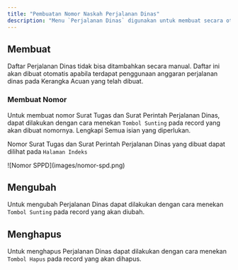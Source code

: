```yaml
---
title: "Pembuatan Nomor Naskah Perjalanan Dinas"
description: "Menu `Perjalanan Dinas` digunakan untuk membuat secara otomatis nomor Surat Tugas dan Surat Perintah Perjalanan Dinas. Selian itu juga dapat digunakan untuk mencetak Surat Tugas, SPPD, Kuitansi dan Pernyataan Tidak Menggunakan Kendaraan Dinas "
---
```



## Membuat

<Note>
Daftar Perjalanan Dinas tidak bisa ditambahkan secara manual. Daftar ini akan dibuat otomatis apabila terdapat penggunaan anggaran perjalanan dinas pada Kerangka Acuan yang telah dibuat.
</Note>

### Membuat Nomor

Untuk membuat nomor Surat Tugas dan Surat Perintah Perjalanan Dinas, dapat dilakukan dengan cara menekan  `Tombol Sunting` pada record yang akan dibuat nomornya. Lengkapi Semua isian yang diperlukan.

Nomor Surat Tugas dan Surat Perintah Perjalanan Dinas yang dibuat dapat dilihat pada `Halaman Indeks`

<Frame caption="Tampilan Surat Tugas dan Surat Perintah Perjalanan Dinas">
    ![Nomor SPPD](images/nomor-spd.png)
</Frame>

## Mengubah

Untuk mengubah Perjalanan Dinas dapat dilakukan dengan cara menekan `Tombol Sunting` pada record yang akan diubah.

## Menghapus

Untuk menghapus Perjalanan Dinas dapat dilakukan dengan cara menekan `Tombol Hapus` pada record yang akan dihapus.